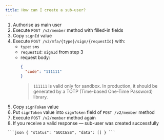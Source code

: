 ```yaml
---
title: How can I create a sub-user?
---
```


1. Authorise as main user  
2. Execute `POST /v2/member` method with filled-in fields  
3. Copy `signId` value  
4. Execute `POST /v2/mfa/{type}/sign/{requestId}` with:
    - `type`: `sms`  
    - `requestId`: `signId` from step 3  
    - request body:
      ```json
      {
        "code": "111111"
      }
      ```
      > `111111` is valid only for sandbox. In production, it should be generated by a TOTP (Time-based One-Time Password) library.
5. Copy `signToken` value  
6. Put `signToken` value into `signToken` field of `POST /v2/member` method  
7. Execute `POST /v2/member` method again  
8. If you receive a valid response — sub-user was created successfully

<pre><code class="language-json"> ```json { "status": "SUCCESS", "data": [] } ``` </code></pre>